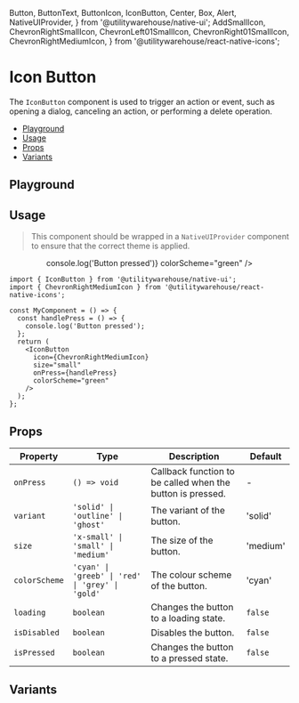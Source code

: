   Button,
  ButtonText,
  ButtonIcon,
  IconButton,
  Center,
  Box,
  Alert,
  NativeUIProvider,
} from '@utilitywarehouse/native-ui';
  AddSmallIcon,
  ChevronRightSmallIcon,
  ChevronLeft01SmallIcon,
  ChevronRight01SmallIcon,
  ChevronRightMediumIcon,
} from '@utilitywarehouse/react-native-icons';

<Meta of={Stories} />

<BackToTopButton />

<ViewFigmaButton url="https://www.figma.com/design/3RY3OvLA88yZksRjOfjQJm/UW-App-UI?node-id=1746-4235" />

# Icon Button

The `IconButton` component is used to trigger an action or event, such as opening a dialog, canceling an action, or performing a delete operation.

- [Playground](#playground)
- [Usage](#usage)
- [Props](#props)
- [Variants](#variants)

## Playground

<Primary />

<Controls />

## Usage

> This component should be wrapped in a `NativeUIProvider` component to ensure that the correct theme is applied.

<Canvas>
  <NativeUIProvider>
    <Center>
      <IconButton
        icon={ChevronRightMediumIcon}
        size="small"
        onPress={() => console.log('Button pressed')}
        colorScheme="green"
      />
    </Center>
  </NativeUIProvider>
</Canvas>

```tsx
import { IconButton } from '@utilitywarehouse/native-ui';
import { ChevronRightMediumIcon } from '@utilitywarehouse/react-native-icons';

const MyComponent = () => {
  const handlePress = () => {
    console.log('Button pressed');
  };
  return (
    <IconButton
      icon={ChevronRightMediumIcon}
      size="small"
      onPress={handlePress}
      colorScheme="green"
    />
  );
};
```

## Props

| Property      | Type                                             | Description                                                | Default  |
| ------------- | ------------------------------------------------ | ---------------------------------------------------------- | -------- |
| `onPress`     | `() => void`                                     | Callback function to be called when the button is pressed. | -        |
| `variant`     | `'solid' \| 'outline' \| 'ghost'`                | The variant of the button.                                 | 'solid'  |
| `size`        | `'x-small' \| 'small' \| 'medium'`               | The size of the button.                                    | 'medium' |
| `colorScheme` | `'cyan' \| 'greeb' \| 'red' \| 'grey' \| 'gold'` | The colour scheme of the button.                           | 'cyan'   |
| `loading`     | `boolean`                                        | Changes the button to a loading state.                     | `false`  |
| `isDisabled`  | `boolean`                                        | Disables the button.                                       | `false`  |
| `isPressed`   | `boolean`                                        | Changes the button to a pressed state.                     | `false`  |

## Variants

<Canvas of={Stories.PlaygroundVariants} />
